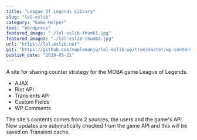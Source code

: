 ```yaml
---
title: "League Of Legends Library"
slug: "lol-eslib"
category: "Game Helper"
tool: "Wordpress"
featured_image: "./lol-eslib-thumb1.jpg"
featured_image2: "./lol-eslib-thumb2.jpg"
url: "https://lol.eslib.net"
git: "https://github.com/maplemanju/lol-eslib-wp/tree/master/wp-content/themes/lolib"
publish_date: "2019-05-21"
---
```


A site for sharing counter strategy for the MOBA game League of Legends.

* AJAX
* Riot API
* Transients API
* Custom Fields
* WP Comments

The site's contents comes from 2 sources, the users and the game's API. 
New updates are automatically checked from the game API and this will be saved on Transient cache. 
